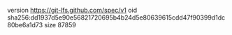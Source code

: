 version https://git-lfs.github.com/spec/v1
oid sha256:dd1937d5e90e56821720695b4b24d5e80639615cdd47f90399d1dc80be6a1d73
size 87859
